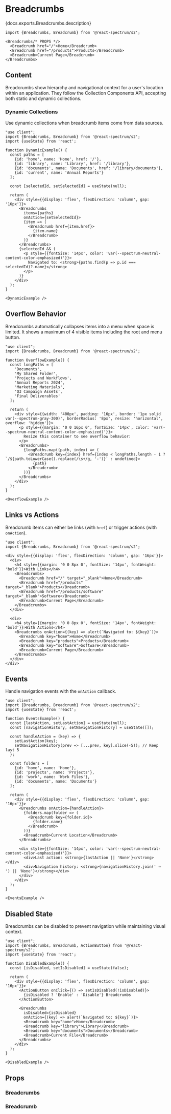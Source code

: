 

# Breadcrumbs

<PageDescription>{docs.exports.Breadcrumbs.description}</PageDescription>

```tsx render docs={docs.exports.Breadcrumbs} links={docs.links} props={['size', 'isDisabled']} initialProps={{}} type="s2"
import {Breadcrumbs, Breadcrumb} from '@react-spectrum/s2';

<Breadcrumbs/* PROPS */>
  <Breadcrumb href="/">Home</Breadcrumb>
  <Breadcrumb href="/products">Products</Breadcrumb>
  <Breadcrumb>Current Page</Breadcrumb>
</Breadcrumbs>
```

## Content

Breadcrumbs show hierarchy and navigational context for a user's location within an application. They follow the Collection Components API, accepting both static and dynamic collections.

### Dynamic Collections

Use dynamic collections when breadcrumb items come from data sources.

```tsx render expanded
"use client";
import {Breadcrumbs, Breadcrumb} from '@react-spectrum/s2';
import {useState} from 'react';

function DynamicExample() {
  const paths = [
    {id: 'home', name: 'Home', href: '/'},
    {id: 'library', name: 'Library', href: '/library'},
    {id: 'documents', name: 'Documents', href: '/library/documents'},
    {id: 'current', name: 'Annual Reports'}
  ];

  const [selectedId, setSelectedId] = useState(null);

  return (
    <div style={{display: 'flex', flexDirection: 'column', gap: '16px'}}>
      <Breadcrumbs 
        items={paths}
        onAction={setSelectedId}>
        {item => (
          <Breadcrumb href={item.href}>
            {item.name}
          </Breadcrumb>
        )}
      </Breadcrumbs>
      {selectedId && (
        <p style={{fontSize: '14px', color: 'var(--spectrum-neutral-content-color-emphasized)'}}>
          Navigated to: <strong>{paths.find(p => p.id === selectedId)?.name}</strong>
        </p>
      )}
    </div>
  );
}

<DynamicExample />
```

## Overflow Behavior

Breadcrumbs automatically collapses items into a menu when space is limited. It shows a maximum of 4 visible items including the root and menu button.

```tsx render expanded
"use client";
import {Breadcrumbs, Breadcrumb} from '@react-spectrum/s2';

function OverflowExample() {
  const longPaths = [
    'Documents',
    'My Shared Folder',
    'Projects and Workflows',
    'Annual Reports 2024',
    'Marketing Materials',
    'Q3 Campaign Assets',
    'Final Deliverables'
  ];

  return (
    <div style={{width: '400px', padding: '16px', border: '1px solid var(--spectrum-gray-300)', borderRadius: '8px', resize: 'horizontal', overflow: 'hidden'}}>
      <p style={{margin: '0 0 16px 0', fontSize: '14px', color: 'var(--spectrum-neutral-content-color-emphasized)'}}>
        Resize this container to see overflow behavior:
      </p>
      <Breadcrumbs>
        {longPaths.map((path, index) => (
          <Breadcrumb key={index} href={index < longPaths.length - 1 ? `/${path.toLowerCase().replace(/\s+/g, '-')}` : undefined}>
            {path}
          </Breadcrumb>
        ))}
      </Breadcrumbs>
    </div>
  );
}

<OverflowExample />
```

## Links vs Actions

Breadcrumb items can either be links (with `href`) or trigger actions (with `onAction`).

```tsx render expanded
"use client";
import {Breadcrumbs, Breadcrumb} from '@react-spectrum/s2';

<div style={{display: 'flex', flexDirection: 'column', gap: '16px'}}>
  <div>
    <h4 style={{margin: '0 0 8px 0', fontSize: '14px', fontWeight: 'bold'}}>With Links</h4>
    <Breadcrumbs>
      <Breadcrumb href="/" target="_blank">Home</Breadcrumb>
      <Breadcrumb href="/products" target="_blank">Products</Breadcrumb>
      <Breadcrumb href="/products/software" target="_blank">Software</Breadcrumb>
      <Breadcrumb>Current Page</Breadcrumb>
    </Breadcrumbs>
  </div>

  <div>
    <h4 style={{margin: '0 0 8px 0', fontSize: '14px', fontWeight: 'bold'}}>With Actions</h4>
    <Breadcrumbs onAction={(key) => alert(`Navigated to: ${key}`)}>
      <Breadcrumb key="home">Home</Breadcrumb>
      <Breadcrumb key="products">Products</Breadcrumb>
      <Breadcrumb key="software">Software</Breadcrumb>
      <Breadcrumb>Current Page</Breadcrumb>
    </Breadcrumbs>
  </div>
</div>
```

## Events

Handle navigation events with the `onAction` callback.

```tsx render expanded
"use client";
import {Breadcrumbs, Breadcrumb} from '@react-spectrum/s2';
import {useState} from 'react';

function EventsExample() {
  const [lastAction, setLastAction] = useState(null);
  const [navigationHistory, setNavigationHistory] = useState([]);

  const handleAction = (key) => {
    setLastAction(key);
    setNavigationHistory(prev => [...prev, key].slice(-5)); // Keep last 5
  };

  const folders = [
    {id: 'home', name: 'Home'},
    {id: 'projects', name: 'Projects'},
    {id: 'work', name: 'Work Files'},
    {id: 'documents', name: 'Documents'}
  ];

  return (
    <div style={{display: 'flex', flexDirection: 'column', gap: '16px'}}>
      <Breadcrumbs onAction={handleAction}>
        {folders.map(folder => (
          <Breadcrumb key={folder.id}>
            {folder.name}
          </Breadcrumb>
        ))}
        <Breadcrumb>Current Location</Breadcrumb>
      </Breadcrumbs>
      
      <div style={{fontSize: '14px', color: 'var(--spectrum-neutral-content-color-emphasized)'}}>
        <div>Last action: <strong>{lastAction || 'None'}</strong></div>
        <div>Navigation history: <strong>{navigationHistory.join(' → ') || 'None'}</strong></div>
      </div>
    </div>
  );
}

<EventsExample />
```

## Disabled State

Breadcrumbs can be disabled to prevent navigation while maintaining visual context.

```tsx render expanded
"use client";
import {Breadcrumbs, Breadcrumb, ActionButton} from '@react-spectrum/s2';
import {useState} from 'react';

function DisabledExample() {
  const [isDisabled, setIsDisabled] = useState(false);

  return (
    <div style={{display: 'flex', flexDirection: 'column', gap: '16px'}}>
      <ActionButton onClick={() => setIsDisabled(!isDisabled)}>
        {isDisabled ? 'Enable' : 'Disable'} Breadcrumbs
      </ActionButton>
      
      <Breadcrumbs 
        isDisabled={isDisabled}
        onAction={(key) => alert(`Navigated to: ${key}`)}>
        <Breadcrumb key="home">Home</Breadcrumb>
        <Breadcrumb key="library">Library</Breadcrumb>
        <Breadcrumb key="documents">Documents</Breadcrumb>
        <Breadcrumb>Current File</Breadcrumb>
      </Breadcrumbs>
    </div>
  );
}

<DisabledExample />
```

## Props

### Breadcrumbs

<PropTable component={docs.exports.Breadcrumbs} links={docs.links} />

### Breadcrumb

<PropTable component={docs.exports.Breadcrumb} links={docs.links} />
